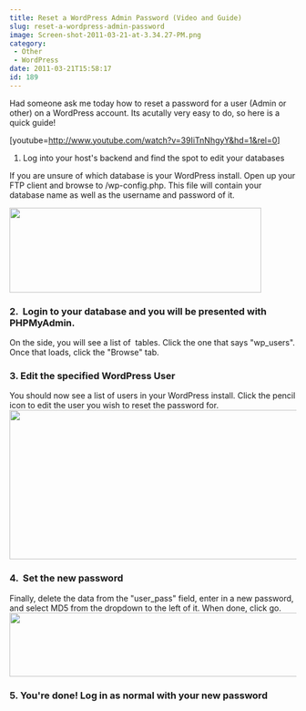 ```yaml
---
title: Reset a WordPress Admin Password (Video and Guide)
slug: reset-a-wordpress-admin-password
image: Screen-shot-2011-03-21-at-3.34.27-PM.png
category:
 - Other
 - WordPress
date: 2011-03-21T15:58:17
id: 189
---
```


Had someone ask me today how to reset a password for a user (Admin or other) on a WordPress account. Its acutally very easy to do, so here is a quick guide!

[youtube=http://www.youtube.com/watch?v=39IiTnNhgyY&hd=1&rel=0]

1. Log into your host's backend and find the spot to edit your databases

If you are unsure of which database is your WordPress install. Open up your FTP client and browse to /wp-config.php. This file will contain your database name as well as the username and password of it.

<img class="aligncenter size-full wp-image-191" title="Screen shot 2011-03-21 at 3.38.40 PM" src="Screen-shot-2011-03-21-at-3.38.40-PM.png" alt="" width="442" height="149" />
<h3>2.  Login to your database and you will be presented with PHPMyAdmin.</h3>
On the side, you will see a list of  tables. Click the one that says "wp_users". Once that loads, click the "Browse" tab.
<h3>3. Edit the specified WordPress User</h3>
You should now see a list of users in your WordPress install. Click the pencil icon to edit the user you wish to reset the password for.
<img class="aligncenter size-full wp-image-192" title="Screen shot 2011-03-21 at 3.44.29 PM" src="Screen-shot-2011-03-21-at-3.44.29-PM.png" alt="" width="584" height="262" />

<h3>4.  Set the new password</h3>
Finally, delete the data from the "user_pass" field, enter in a new password, and select MD5 from the dropdown to the left of it. When done, click go.
<img class="aligncenter size-full wp-image-193" title="Screen shot 2011-03-21 at 3.47.37 PM" src="Screen-shot-2011-03-21-at-3.47.37-PM.png" alt="" width="586" height="112" />

<h3>5. You're done! Log in as normal with your new password</h3>